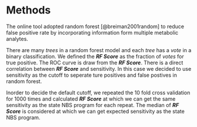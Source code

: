 # Methods {#methods}

The online tool adopted random forest [@breiman2001random] to reduce false positive rate by incorporating information form multiple metabolic analytes. 

There are many *trees* in a random forest model and each *tree* has a *vote* in a binary classification. We defined the *__RF Score__* as the fraction of *votes* for true positive. The ROC curve is draw from the *__RF Score__*. There is a direct correlation between *__RF Score__* and sensitivity. In this case we decided to use sensitivity as the cutoff to seperate ture positives and false postives in random forest.

Inorder to decide the default cutoff, we repeated the 10 fold cross validation for 1000 times and calculated *__RF Score__* at which we can get the same sensitivity as the state NBS program for each repeat. The median of *__RF Score__* is considered at which we can get expected sensitivity as the state NBS program. 